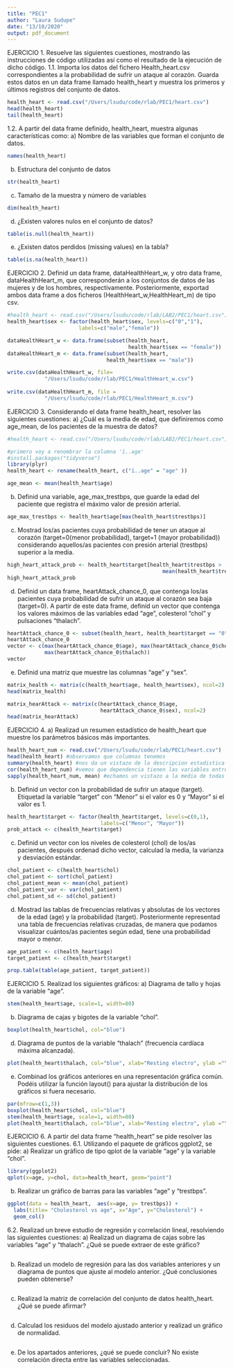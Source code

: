```yaml
---
title: "PEC1"
author: "Laura Sudupe"
date: "13/10/2020"
output: pdf_document
---
```

EJERCICIO 1.
Resuelve las siguientes cuestiones, mostrando las instrucciones de
código utilizadas así como el resultado de la ejecución de dicho código.
1.1. Importa los datos del fichero Health_heart.csv correspondientes a la 
probabilidad de sufrir un ataque al corazón. Guarda estos datos en un data frame
llamado health_heart y muestra los primeros y últimos registros del conjunto 
de datos.
```r
health_heart <- read.csv("/Users/lsudu/code/rlab/PEC1/heart.csv")
head(health_heart)
tail(health_heart)
```
1.2. A partir del data frame definido, health_heart, muestra algunas 
características como:
a) Nombre de las variables que forman el conjunto de datos.
```r
names(health_heart)
```
b) Estructura del conjunto de datos
```r
str(health_heart)
```
c) Tamaño de la muestra y número de variables
```r
dim(health_heart)
```
d) ¿Existen valores nulos en el conjunto de datos?
```r
table(is.null(health_heart))
```
e) ¿Existen datos perdidos (missing values) en la tabla?
```r
table(is.na(health_heart))
```


EJERCICIO 2.
Definid un data frame, dataHealthHeart_w, y otro data frame, 
dataHealthHeart_m, que corresponderán a los conjuntos de datos de las mujeres y
de los hombres, respectivamente. Posteriormente, exportad ambos data frame a 
dos ficheros (HealthHeart_w,HealthHeart_m) de tipo csv.
```r
#health_heart <- read.csv("/Users/lsudu/code/rlab/LAB2/PEC1/heart.csv")
health_heart$sex <- factor(health_heart$sex, levels=c("0","1"),
                       labels=c("male","female"))

dataHealthHeart_w <- data.frame(subset(health_heart, 
                                       health_heart$sex == "female"))
dataHealthHeart_m <- data.frame(subset(health_heart, 
                                health_heart$sex == "male"))

write.csv(dataHealthHeart_w, file=
            "/Users/lsudu/code/rlab/PEC1/HealthHeart_w.csv")
        
write.csv(dataHealthHeart_m, file =
            "/Users/lsudu/code/rlab/PEC1/HealthHeart_m.csv")
```


EJERCICIO 3.
Considerando el data frame health_heart, resolver las siguientes 
cuestiones:
a) ¿Cuál es la media de edad, que definiremos como age_mean, de los pacientes 
de la muestra de datos?
```r
#health_heart <- read.csv("/Users/lsudu/code/rlab/LAB2/PEC1/heart.csv")

#primero voy a renombrar la columna 'ï..age'
#install.packages("tidyverse")
library(plyr)
health_heart <- rename(health_heart, c("ï..age" = "age" ))

age_mean <- mean(health_heart$age)
```
b) Definid una variable, age_max_trestbps, que guarde la edad del paciente que
registra el máximo valor de presión arterial.
```r
age_max_trestbps <- health_heart$age[max(health_heart$trestbps)]
```
c) Mostrad los/as pacientes cuya probabilidad de tener un ataque al corazón 
(target=0(menor probabilidad), target=1 (mayor probabilidad)) considerando 
aquellos/as pacientes con presión arterial (trestbps) superior a la media.
```r
high_heart_attack_prob <- health_heart$target[health_heart$trestbps > 
                                                  mean(health_heart$trestbps)]
high_heart_attack_prob
```
d) Definid un data frame, heartAttack_chance_0, que contenga los/as pacientes 
cuya probabilidad de sufrir un ataque al corazón sea baja (target=0). A partir 
de este data frame, definid un vector que contenga los valores máximos de las 
variables edad "age", colesterol "chol" y pulsaciones "thalach".
```r
heartAttack_chance_0 <- subset(health_heart, health_heart$target == "0")
heartAttack_chance_0
vector <- c(max(heartAttack_chance_0$age), max(heartAttack_chance_0$chol),
            max(heartAttack_chance_0$thalach))
vector
```
e) Definid una matriz que muestre las columnas "age" y "sex".
```r
matrix_health <- matrix(c(health_heart$age, health_heart$sex), ncol=2)
head(matrix_health)

matrix_hearAttack <- matrix(c(heartAttack_chance_0$age, 
                              heartAttack_chance_0$sex), ncol=2)
head(matrix_hearAttack)
```


EJERCICIO 4.
a) Realizad un resumen estadístico de health_heart que muestre los parámetros
básicos más importantes.
```r
health_heart_num <- read.csv("/Users/lsudu/code/rlab/PEC1/heart.csv")
head(health_heart) #observamos que columnas tenemos
summary(health_heart) #nos da un vistazo de la descripcion estadistica
cor(health_heart_num) #vemos que dependencia tienen las variables entre si. Baja
sapply(health_heart_num, mean) #echamos un vistazo a la media de todas las variables.
```
b) Definid un vector con la probabilidad de sufrir un ataque (target). 
Etiquetad la variable "target" con “Menor” si el valor es 0 y “Mayor” si el 
valor es 1.
```r
health_heart$target <- factor(health_heart$target, levels=c(0,1),
                              labels=c("Menor", "Mayor"))
prob_attack <- c(health_heart$target)

```
c) Definid un vector con los niveles de colesterol (chol) de los/as pacientes, 
después ordenad dicho vector, calculad la media, la varianza y desviación 
estándar.
```r
chol_patient <- c(health_heart$chol)
chol_patient <- sort(chol_patient)
chol_patient_mean <- mean(chol_patient)
chol_patient_var <- var(chol_patient)
chol_patient_sd <- sd(chol_patient)
```
d) Mostrad las tablas de frecuencias relativas y absolutas de los vectores de 
la edad (age) y la probabilidad (target). Posteriormente representad una tabla
de frecuencias relativas cruzadas, de manera que podamos visualizar cuántos/as
pacientes según edad, tiene una probabilidad mayor o menor.
```r
age_patient <- c(health_heart$age)
target_patient <- c(health_heart$target)

prop.table(table(age_patient, target_patient))
```


EJERCICIO 5.
Realizad los siguientes gráficos:
a) Diagrama de tallo y hojas de la variable "age".
```r
stem(health_heart$age, scale=1, width=80)
```


b) Diagrama de cajas y bigotes de la variable "chol".
```r
boxplot(health_heart$chol, col="blue")
```


d) Diagrama de puntos de la variable "thalach" (frecuencia cardíaca máxima
alcanzada).
```r
plot(health_heart$thalach, col="blue", xlab="Resting electro", ylab ="Y")
```



e) Combinad los gráficos anteriores en una representación gráfica común. Podéis
utilizar la función layout() para ajustar la distribución de los gráficos si 
fuera necesario.
```r
par(mfrow=c(1,3))
boxplot(health_heart$chol, col="blue")
stem(health_heart$age, scale=1, width=80)
plot(health_heart$thalach, col="blue", xlab="Resting electro", ylab ="Y")
```
EJERCICIO 6.
A partir del data frame "health_heart" se pide resolver las siguientes 
cuestiones.
6.1. Utilizando el paquete de gráficos ggplot2, se pide:
a) Realizar un gráfico de tipo qplot de la variable "age" y la variable "chol".
```r
library(ggplot2)
qplot(x=age, y=chol, data=health_heart, geom="point")
```
b) Realizar un gráfico de barras para las variables "age" y "trestbps".
```r
ggplot(data = health_heart,  aes(x=age, y= trestbps)) +
  labs(title= "Cholesterol vs age", x="Age", y="Cholesterol") +
  geom_col()
```


6.2. Realizad un breve estudio de regresión y correlación lineal, resolviendo 
las siguientes cuestiones:
a) Realizad un diagrama de cajas sobre las variables "age" y "thalach". ¿Qué se 
puede extraer de este gráfico?
```r

```

b) Realizad un modelo de regresión para las dos variables anteriores y un 
diagrama de puntos que ajuste al modelo anterior. ¿Qué conclusiones pueden 
obtenerse?
```r

```

c) Realizad la matriz de correlación del conjunto de datos health_heart. 
¿Qué se puede afirmar?
```r

```

d) Calculad los residuos del modelo ajustado anterior y realizad un gráfico de
normalidad.
```r

```

e) De los apartados anteriores, ¿qué se puede concluir? No existe correlación 
directa entre las variables seleccionadas.
```r

```













